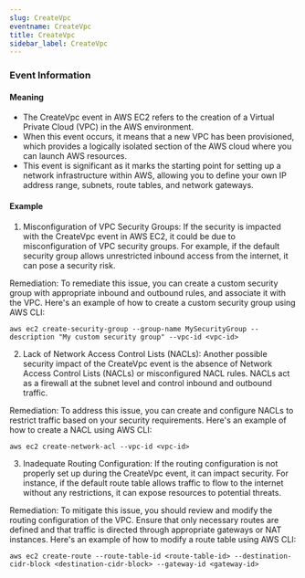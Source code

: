 ```yaml
--- 
slug: CreateVpc
eventname: CreateVpc
title: CreateVpc
sidebar_label: CreateVpc
---
```

                       


### Event Information

#### Meaning

- The CreateVpc event in AWS EC2 refers to the creation of a Virtual Private Cloud (VPC) in the AWS environment.
- When this event occurs, it means that a new VPC has been provisioned, which provides a logically isolated section of the AWS cloud where you can launch AWS resources.
- This event is significant as it marks the starting point for setting up a network infrastructure within AWS, allowing you to define your own IP address range, subnets, route tables, and network gateways.

#### Example

1. Misconfiguration of VPC Security Groups: If the security is impacted with the CreateVpc event in AWS EC2, it could be due to misconfiguration of VPC security groups. For example, if the default security group allows unrestricted inbound access from the internet, it can pose a security risk. 

Remediation: To remediate this issue, you can create a custom security group with appropriate inbound and outbound rules, and associate it with the VPC. Here's an example of how to create a custom security group using AWS CLI:

```
aws ec2 create-security-group --group-name MySecurityGroup --description "My custom security group" --vpc-id <vpc-id>
```

2. Lack of Network Access Control Lists (NACLs): Another possible security impact of the CreateVpc event is the absence of Network Access Control Lists (NACLs) or misconfigured NACL rules. NACLs act as a firewall at the subnet level and control inbound and outbound traffic.

Remediation: To address this issue, you can create and configure NACLs to restrict traffic based on your security requirements. Here's an example of how to create a NACL using AWS CLI:

```
aws ec2 create-network-acl --vpc-id <vpc-id>
```

3. Inadequate Routing Configuration: If the routing configuration is not properly set up during the CreateVpc event, it can impact security. For instance, if the default route table allows traffic to flow to the internet without any restrictions, it can expose resources to potential threats.

Remediation: To mitigate this issue, you should review and modify the routing configuration of the VPC. Ensure that only necessary routes are defined and that traffic is directed through appropriate gateways or NAT instances. Here's an example of how to modify a route table using AWS CLI:

```
aws ec2 create-route --route-table-id <route-table-id> --destination-cidr-block <destination-cidr-block> --gateway-id <gateway-id>
```

 